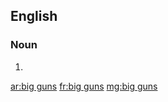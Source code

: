 ==English==
{{wikipedia|dab=Big Guns (disambiguation)|Big Guns}}
===Noun===
{{head|en|plural}}
# {{plural of|big gun|lang=en|nocat=1}}

[[ar:big guns]]
[[fr:big guns]]
[[mg:big guns]]